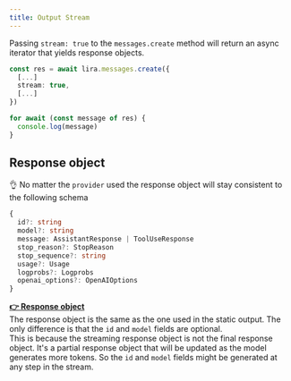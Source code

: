 ```yaml
---
title: Output Stream
---
```


Passing `stream: true` to the `messages.create` method will return an async iterator that yields response objects.

```typescript
const res = await lira.messages.create({
  [...]
  stream: true,
  [...]
})

for await (const message of res) {
  console.log(message)
}
```

## Response object

👌 No matter the `provider` used the response object will stay consistent to the following schema

```typescript
{
  id?: string
  model?: string
  message: AssistantResponse | ToolUseResponse
  stop_reason?: StopReason
  stop_sequence?: string
  usage?: Usage
  logprobs?: Logprobs
  openai_options?: OpenAIOptions
}
```

<b>[👉 Response object](/sdk-reference/messages/output/static)</b>
<br />
The response object is the same as the one used in the static output. The only
difference is that the `id` and `model` fields are optional.
<br />
This is because the streaming response object is not the final response object.
It's a partial response object that will be updated as the model generates more
tokens. So the `id` and `model` fields might be generated at any step in the
stream.
